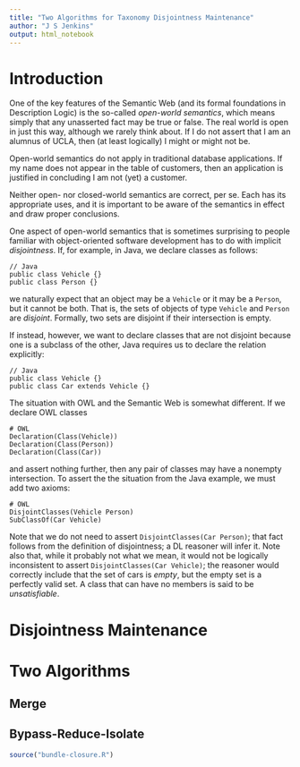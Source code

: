 ```yaml
---
title: "Two Algorithms for Taxonomy Disjointness Maintenance"
author: "J S Jenkins"
output: html_notebook
---
```

# Introduction

One of the key features of the Semantic Web (and its formal foundations in Description Logic) is the so-called _open-world semantics_, which means simply that any unasserted fact may be true or false. The real world is open in just this way, although we rarely think about. If I do not assert that I am an alumnus of UCLA, then (at least logically) I might or might not be.

Open-world semantics do not apply in traditional database applications. If my name does not appear in the table of customers, then an application is justified in concluding I am not (yet) a customer.

Neither open- nor closed-world semantics are correct, per se. Each has its appropriate uses, and it is important to be aware of the semantics in effect and draw proper conclusions.

One aspect of open-world semantics that is sometimes surprising to people familiar with object-oriented software development has to do with implicit _disjointness_. If, for example, in Java, we declare classes as follows:

```
// Java
public class Vehicle {}
public class Person {}
```

we naturally expect that an object may be a `Vehicle` or it may be a `Person`, but it cannot be both. That is, the sets of objects of type `Vehicle` and `Person` are _disjoint_. Formally, two sets are disjoint if their intersection is empty.

If instead, however, we want to declare classes that are not disjoint because one is a subclass of the other, Java requires us to declare the relation explicitly:

```
// Java
public class Vehicle {}
public class Car extends Vehicle {}
```

The situation with OWL and the Semantic Web is somewhat different. If we declare OWL classes

```
# OWL
Declaration(Class(Vehicle))
Declaration(Class(Person))
Declaration(Class(Car))
```

and assert nothing further, then any pair of classes may have a nonempty intersection. To assert the the situation from the Java example, we must add two axioms:

```
# OWL
DisjointClasses(Vehicle Person)
SubClassOf(Car Vehicle)
```

Note that we do not need to assert `DisjointClasses(Car Person)`; that fact follows from the definition of disjointness; a DL reasoner will infer it. Note also that, while it probably not what we mean, it would not be logically inconsistent to assert `DisjointClasses(Car Vehicle)`; the reasoner would correctly include that the set of cars is _empty_, but the empty set is a perfectly valid set. A class that can have no members is said to be _unsatisfiable_.

# Disjointness Maintenance

# Two Algorithms

## Merge

## Bypass-Reduce-Isolate


```r
source("bundle-closure.R")
```

